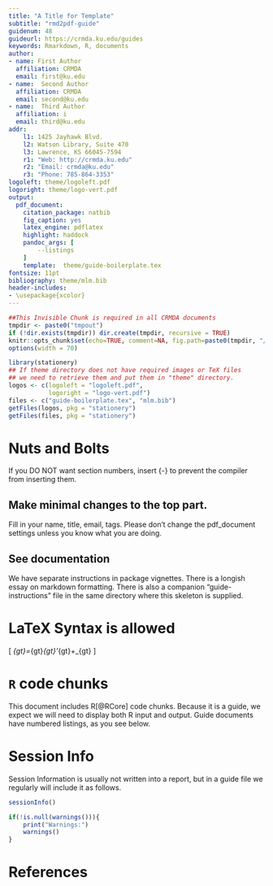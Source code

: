 ```yaml
---
title: "A Title for Template"
subtitle: "rmd2pdf-guide"
guidenum: 48
guideurl: https://crmda.ku.edu/guides
keywords: Rmarkdown, R, documents
author:
- name: First Author
  affiliation: CRMDA
  email: first@ku.edu
- name:  Second Author
  affiliation: CRMDA
  email: second@ku.edu
- name:  Third Author
  affiliation: i
  email: third@ku.edu
addr:
    l1: 1425 Jayhawk Blvd.
    l2: Watson Library, Suite 470
    l3: Lawrence, KS 66045-7594
    r1: "Web: http://crmda.ku.edu"
    r2: "Email: crmda@ku.edu"
    r3: "Phone: 785-864-3353"
logoleft: theme/logoleft.pdf
logoright: theme/logo-vert.pdf
output: 
  pdf_document:
    citation_package: natbib
    fig_caption: yes
    latex_engine: pdflatex
    highlight: haddock
    pandoc_args: [
        --listings
    ]
    template:  theme/guide-boilerplate.tex
fontsize: 11pt
bibliography: theme/mlm.bib
header-includes:
- \usepackage{xcolor}
---
```


```r
##This Invisible Chunk is required in all CRMDA documents
tmpdir <- paste0("tmpout")
if (!dir.exists(tmpdir)) dir.create(tmpdir, recursive = TRUE)
knitr::opts_chunk$set(echo=TRUE, comment=NA, fig.path=paste0(tmpdir, "/p-"))
options(width = 70)
```

```r
library(stationery)
## If theme directory does not have required images or TeX files
## we need to retrieve them and put them in "theme" directory. 
logos <- c(logoleft = "logoleft.pdf", 
           logoright = "logo-vert.pdf")
files <- c("guide-boilerplate.tex", "mlm.bib")
getFiles(logos, pkg = "stationery")
getFiles(files, pkg = "stationery")
```

\begin{abstract}
\noindent
This is an abstract. Please include a terse, yet descriptive statement here of less than 200 words. It should avoid colloquialisms and polysyllabic profundities.
\end{abstract}


# Nuts and Bolts {-}

If you DO NOT want section numbers, insert {-} to prevent the 
compiler from inserting them.

## Make minimal changes to the top part. {-}

Fill in your name, title, email, tags.  Please don't change the
pdf_document settings unless you know what you are doing.

## See documentation {-}

We have separate instructions in package vignettes. There is a longish
essay on markdown formatting. There is also a companion
"guide-instructions" file in the same directory where this skeleton is supplied.

# LaTeX Syntax is allowed {-}

\[
\Sigma_{gt}=\Lambda_{gt}\Psi_{gt}\Lambda'_{gt}+\Theta_{gt}
\]

# `R` code chunks {-}

This document includes R[@RCore] code chunks. Because it is a guide, 
we expect we will need to display both R input and output.
Guide documents have numbered listings, as you see below.


[//]: (All guides must have this as the final stanza)

# Session Info {-}

Session Information is usually not written into a report, but in a
guide file we regularly will include it as follows.

```r
sessionInfo()
```

```r
if(!is.null(warnings())){
    print("Warnings:")
    warnings()
}
```

# References {-}
